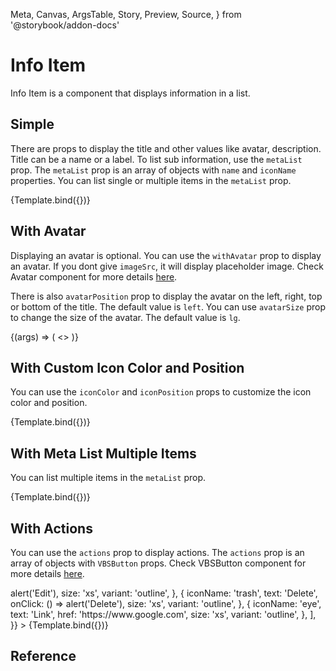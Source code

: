   Meta,
  Canvas,
  ArgsTable,
  Story,
  Preview,
  Source,
} from '@storybook/addon-docs'

<Meta title="Application UI/List Items/Info Item" component={VBSInfoItem} />


# Info Item

Info Item is a component that displays information in a list.

## Simple

There are props to display the title and other values like avatar, description. Title can be a name or a label. To list sub information, use the `metaList` prop. The `metaList` prop is an array of objects with `name` and `iconName` properties. You can list single or multiple items in the `metaList` prop.

<Canvas>
  <Story
    name="Default"
    args={{
      title: 'John Taylor',
      metaList: [
        {
          name: 'john@example.com',
          iconName: 'envelope',
        },
      ],
    }}
  >
    {Template.bind({})}
  </Story>
</Canvas>

## With Avatar

Displaying an avatar is optional. You can use the `withAvatar` prop to display an avatar. If you dont give `imageSrc`, it will display placeholder image. Check Avatar component for more details [here](/docs/application-ui-elements-avatar--default-story).

There is also `avatarPosition` prop to display the avatar on the left, right, top or bottom of the title. The default value is `left`. You can use `avatarSize` prop to change the size of the avatar. The default value is `lg`.

<Canvas>
  <Story
    name="With Avatar"
    args={{
      title: 'Calvin Hawkins',
      withAvatar: true,
      metaList: [
        {
          name: 'john@example.com',
          iconName: 'envelope',
        },
      ],
    }}
  >
    {(args) => (
      <>
        <VBSInfoItem {...args} />
        <VBSInfoItem
          {...args}
          avatarPosition="right"
          imageSrc="https://images.unsplash.com/photo-1500648767791-00dcc994a43e?ixlib=rb-1.2.1&ixid=eyJhcHBfaWQiOjEyMDd9&auto=format&fit=facearea&facepad=2&w=256&h=256&q=80"
        />
      </>
    )}
  </Story>
</Canvas>

## With Custom Icon Color and Position

You can use the `iconColor` and `iconPosition` props to customize the icon color and position.

<Canvas>
  <Story
    name="With Custom Icon Color and Position"
    args={{
      title: 'Applied on Jan 1, 2020',
      metaList: [
        {
          name: 'Completed',
          iconName: 'check-circle',
        },
      ],
      iconColor: '#00B87C',
      iconPosition: 'right',
    }}
  >
    {Template.bind({})}
  </Story>
</Canvas>

## With Meta List Multiple Items

You can list multiple items in the `metaList` prop.

<Canvas>
  <Story
    name="With Meta List Multiple Items"
    args={{
      title: 'Applied on Jan 1, 2020',
      metaList: [
        {
          name: 'Completed',
          iconName: 'check-circle',
        },
        {
          name: 'Jan 1, 2020',
          iconName: 'calendar',
        },
        {
          name: 'Remote',
          iconName: 'globe-alt',
        },
      ],
    }}
  >
    {Template.bind({})}
  </Story>
</Canvas>

## With Actions

You can use the `actions` prop to display actions. The `actions` prop is an array of objects with `VBSButton` props. Check VBSButton component for more details [here](/docs/application-ui-elements-button--default-story).

<Canvas>
  <Story
    name="With Actions"
    args={{
      title: 'Calvin Hawkins',
      withAvatar: true,
      metaList: [
        {
          name: 'calvin.hawkins@example.com',
          iconName: 'envelope',
        },
      ],
      actions: [
        {
          iconName: 'pencil',
          text: 'Edit',
          onClick: () => alert('Edit'),
          size: 'xs',
          variant: 'outline',
        },
        {
          iconName: 'trash',
          text: 'Delete',
          onClick: () => alert('Delete'),
          size: 'xs',
          variant: 'outline',
        },
        {
          iconName: 'eye',
          text: 'Link',
          href: 'https://www.google.com',
          size: 'xs',
          variant: 'outline',
        },
      ],
    }}
  >
    {Template.bind({})}
  </Story>
</Canvas>

## Reference

<ArgsTable of={VBSInfoItem} />
